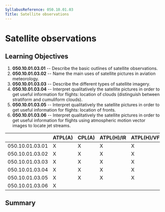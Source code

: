 ```yaml
---
SyllabusReference: 050.10.01.03
Title: Satellite observations
---
```


# Satellite observations

## Learning Objectives

1.  **050.10.01.03.01** -- Describe the basic outlines of satellite observations.
2.  **050.10.01.03.02** -- Name the main uses of satellite pictures in aviation
    meteorology.
3.  **050.10.01.03.03** -- Describe the different types of satellite imagery.
4.  **050.10.01.03.04** -- Interpret qualitatively the satellite pictures in
    order to get useful information for flights: location of clouds (distinguish
    between stratiform and cumuliform clouds).
5.  **050.10.01.03.05** -- Interpret qualitatively the satellite pictures in
    order to get useful information for flights: location of fronts.
6.  **050.10.01.03.06** -- Interpret qualitatively the satellite pictures in
    order to get useful information for flights using atmospheric motion vector
    images to locate jet streams.

|                 | ATPL(A) | CPL(A) | ATPL(H)/IR | ATPL(H)/VFR | CPL(H) | IR  | CBIR(A) |
| --------------- | ------- | ------ | ---------- | ----------- | ------ | --- | ------- |
| 050.10.01.03.01 | X       | X      | X          | X           | X      | X   | X       |
| 050.10.01.03.02 | X       | X      | X          | X           | X      | X   | X       |
| 050.10.01.03.03 | X       | X      | X          | X           | X      | X   | X       |
| 050.10.01.03.04 | X       | X      | X          | X           | X      | X   | X       |
| 050.10.01.03.05 | X       | X      | X          | X           | X      | X   | X       |
| 050.10.01.03.06 | X       |        |            |             |        |     |         |

## Summary
